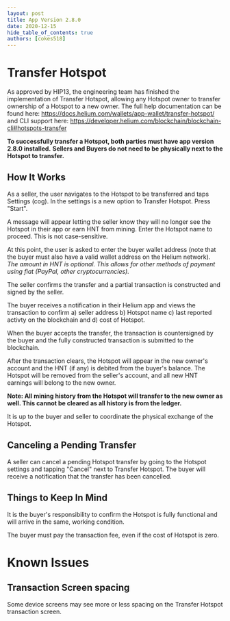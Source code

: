 ```yaml
---
layout: post
title: App Version 2.8.0
date: 2020-12-15
hide_table_of_contents: true
authors: [cokes518]
---
```


# Transfer Hotspot

As approved by HIP13, the engineering team has finished the implementation of Transfer Hotspot,
allowing any Hotspot owner to transfer ownership of a Hotspot to a new owner. The full help
documentation can be found here: https://docs.helium.com/wallets/app-wallet/transfer-hotspot/ and
CLI support here: https://developer.helium.com/blockchain/blockchain-cli#hotspots-transfer

<!--truncate-->

**To successfully transfer a Hotspot, both parties must have app version 2.8.0 installed.**
**Sellers and Buyers do not need to be physically next to the Hotspot to transfer.**

## How It Works

As a seller, the user navigates to the Hotspot to be transferred and taps Settings (cog). In the
settings is a new option to Transfer Hotspot. Press "Start".

A message will appear letting the seller know they will no longer see the Hotspot in their app or
earn HNT from mining. Enter the Hotspot name to proceed. This is not case-sensitive.

At this point, the user is asked to enter the buyer wallet address (note that the buyer must also
have a valid wallet address on the Helium network). _The amount in HNT is optional. This allows for
other methods of payment using fiat (PayPal, other cryptocurrencies)._

The seller confirms the transfer and a partial transaction is constructed and signed by the seller.

The buyer receives a notification in their Helium app and views the transaction to confirm a) seller
address b) Hotspot name c) last reported activty on the blockchain and d) cost of Hotspot.

When the buyer accepts the transfer, the transaction is countersigned by the buyer and the fully
constructed transaction is submitted to the blockchain.

After the transaction clears, the Hotspot will appear in the new owner's account and the HNT (if
any) is debited from the buyer's balance. The Hotspot will be removed from the seller's account, and
all new HNT earnings will belong to the new owner.

**Note: All mining history from the Hotspot will transfer to the new owner as well. This cannot be
cleared as all history is from the ledger.**

It is up to the buyer and seller to coordinate the physical exchange of the Hotspot.

## Canceling a Pending Transfer

A seller can cancel a pending Hotspot transfer by going to the Hotspot settings and tapping "Cancel"
next to Transfer Hotspot. The buyer will receive a notification that the transfer has been
cancelled.

## Things to Keep In Mind

It is the buyer's responsibility to confirm the Hotspot is fully functional and will arrive in the
same, working condition.

The buyer must pay the transaction fee, even if the cost of Hotspot is zero.

# Known Issues

## Transaction Screen spacing

Some device screens may see more or less spacing on the Transfer Hotspot transaction screen.
